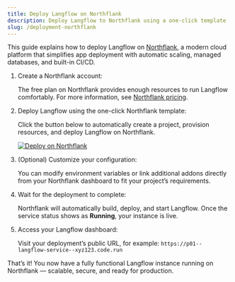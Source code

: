 ```yaml
---
title: Deploy Langflow on Northflank
description: Deploy Langflow to Northflank using a one-click template
slug: /deployment-northflank
---
```


This guide explains how to deploy Langflow on [Northflank](https://northflank.com/), a modern cloud platform that simplifies app deployment with automatic scaling, managed databases, and built-in CI/CD.

1. Create a Northflank account:

   The free plan on Northflank provides enough resources to run Langflow comfortably. For more information, see [Northflank pricing](https://northflank.com/pricing).

2. Deploy Langflow using the one-click Northflank template:

   Click the button below to automatically create a project, provision resources, and deploy Langflow on Northflank.  

   [![Deploy on Northflank](https://assets.northflank.com/deploy_to_northflank_smm_36700fb050.svg)](https://northflank.com/stacks/deploy-langflow)

3. (Optional) Customize your configuration:

   You can modify environment variables or link additional addons directly from your Northflank dashboard to fit your project’s requirements.

4. Wait for the deployment to complete:

   Northflank will automatically build, deploy, and start Langflow. Once the service status shows as **Running**, your instance is live.

5. Access your Langflow dashboard:

   Visit your deployment’s public URL, for example:  `https://p01--langflow-service--xyz123.code.run`

That’s it! You now have a fully functional Langflow instance running on Northflank — scalable, secure, and ready for production.
